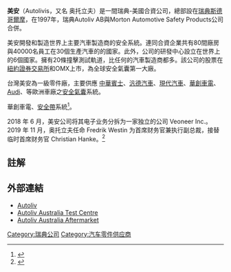 {{Infobox Company |
| company_name = Autoliv
| company_logo = <!-- 檔案不存在 [[File:Autoliv.svg|125px]] -->
| company_type = 公開發行
| foundation = 1997
| location = [[瑞典|瑞典]][[斯德哥爾摩|斯德哥爾摩]]
| key_people = [[Lars_Westerberg|Lars Westerberg]] <small>([[chair_(official)|Chairman]] of the [[board_of_directors|board]])</small>, Jan Carlson <small>(President and [[chief_executive_officer|CEO]])</small>
| industry = 汽車安全
| products = 安全帶，安全氣囊
| revenue = [[United_States_dollar|$]]6.769 [[1000000000_(number)|billion]] <small>(2007)</small><ref name="AR2007">{{cite web |url=http://www.autoliv.com/alv/resources/file/ebfe5401933ecf4/AutolivAR_LOW.pdf |title=Annual Report 2007 |accessdate=2008-04-20 |publisher=Autoliv |deadurl=yes |archiveurl=https://web.archive.org/web/20080513225828/http://www.autoliv.com/alv/resources/file/ebfe5401933ecf4/AutolivAR_LOW.pdf |archivedate=2008-05-13 }}</ref>
| net_income = {{profit}} $ 288 million <small>(2007)</small><ref name="AR2007" />
| num_employees= 35,300 <small>(2007)</small><ref name="AR2007" />
| homepage = [https://web.archive.org/web/20040317141216/http://www.autoliv.com/ www.autoliv.com]
| intl = yes
}}
'''美安'''（Autolivis，又名 奥托立夫）是一間瑞典-美國合資公司，總部設在[[瑞典|瑞典]][[斯德哥爾摩|斯德哥爾摩]]，在1997年，瑞典Autoliv AB與Morton Automotive Safety Products公司合併。

美安開發和製造世界上主要汽車製造商的安全系統。連同合資企業共有80間廠房與40000名員工在30個生產汽車的的國家。此外，公司的研發中心設立在世界上的6個國家。擁有20條撞擊測試軌道，比任何的汽車製造商都多。該公司的股票在[[紐約證券交易所|紐約證券交易所]]和OMX上市，為全球安全氣囊第一大廠。

台灣美安為一級零件廠，主要供應
[[中華賓士|中華賓士]]、[[汎德汽車|汎德汽車]]、[[現代汽車|現代汽車]]、[[華創車電|華創車電]]、[[Audi|Audi]]、等歐洲車廠之[[安全氣囊|安全氣囊]]系統。

華創車電、[[安全帶|安全帶]]系統<ref>{{cite web |url=http://www.autoliv.com.tw/history-c.htm |title=存档副本 |accessdate=2008-05-17 |deadurl=yes |archiveurl=https://web.archive.org/web/20050407111857/http://www.autoliv.com.tw/history-c.htm |archivedate=2005-04-07 }}</ref>。

2018 年 6 月，美安公司将其电子业务分拆为一家独立的公司 Veoneer Inc.。2019 年 11 月，奥托立夫任命 Fredrik Westin 为首席财务官兼执行副总裁，接替临时首席财务官 Christian Hanke。<ref>{{cite web|url=https://www.mg21.com/alv.html|title=全球最大安全气囊和安全带生产商：奥托立夫(美安公司)Autoliv, Inc.(ALV)|publisher=美股之家|date=2021-09-26}}</ref>

==註解==
<references />

==外部連結==
*[https://web.archive.org/web/20040317141216/http://www.autoliv.com/ Autoliv]
*[https://web.archive.org/web/20170627070734/http://autoliv.com.au/ Autoliv Australia Test Centre]
*[http://www.autolivaftermarket.com Autoliv Australia Aftermarket]

{{瑞典汽车制造业}}
[[Category:瑞典公司|Category:瑞典公司]]
[[Category:汽车零件供应商|Category:汽车零件供应商]]